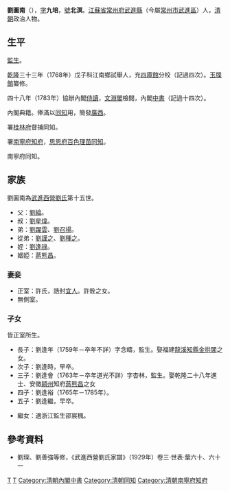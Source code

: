 {{Otheruses|other=名为劉圖南的其他人物|劉鵬 (成化進士)}}

'''劉圖南'''（{{bd|1734年||卒年不詳|catIdx=L劉}}），[[表字|字]]'''九培'''，[[號|號]]'''北溟'''。[[江蘇省|江蘇省]][[常州府|常州府]][[武進縣|武進縣]]（今屬[[常州市|常州市]][[武進區|武進區]]）人，[[清朝|清朝]]政治人物。

== 生平 ==
[[監生|監生]]。

[[乾隆|乾隆]]三十三年（1768年）戊子科江南鄉試舉人，充[[四庫館|四庫館]]分校（記過四次）。[[玉牒|玉牒館]]纂修。

四十八年（1783年）協辦內閣[[侍讀|侍讀]]，[[文淵閣|文淵閣]]檢閱，內閣[[中書|中書]]（記過十四次）。

內閣典籍。俸滿以[[同知|同知]]用，簡發[[廣西|廣西]]。

署[[桂林府|桂林府]]督捕同知。

署[[南寧府|南寧府]][[知府|知府]]，[[思恩府|思恩府]][[百色理苗同知|百色理苗同知]]。

南寧府同知。

== 家族 ==
劉圖南為[[武進西營劉氏|武進西營劉氏]]第十五世。
*父：[[劉綸|劉綸]]。
*叔：[[劉星煒|劉星煒]]。
*弟：[[劉躍雲|劉躍雲]]、[[劉召揚|劉召揚]]。
*從弟：[[劉謹之|劉謹之]]、[[劉種之|劉種之]]。
*姪：[[劉逢祿|劉逢祿]]。
*姻婭：[[蔣熊昌|蔣熊昌]]。

===妻妾===
*正室：許氏，誥封[[宜人|宜人]]。許銓之女。
*無側室。

===子女===
皆正室所生。
*長子：劉逢年（1759年－卒年不詳）字念疇，監生。娶福建[[龍溪|龍溪]][[知縣|知縣]][[金拱閶|金拱閶]]之女。
*次子：劉逢時，早卒。
*三子：劉逢會（1763年－卒年道光不詳）字杏林，監生。娶乾隆二十八年進士、安徽[[穎州|穎州]]知府[[蔣熊昌|蔣熊昌]]之女
*四子：劉逢裕（1765年－1785年）。
*五子：劉逢繼，早卒。

*繼女：適浙江監生邵宸楓。

== 參考資料 ==
{{reflist}}
*劉琛、劉善強等修，《武進西營劉氏家譜》（1929年）卷三·世表·葉六十、六十一

{{清朝四庫全書館職官}}
{{武進西營劉氏}}

{{Authority control}}

{{DEFAULTSORT:Liu劉}}
[[Category:劉姓|T]]
[[Category:武進西營劉氏|T]]
[[Category:清朝內閣中書|Category:清朝內閣中書]]
[[Category:清朝同知|Category:清朝同知]]
[[Category:清朝南寧府知府|Category:清朝南寧府知府]]